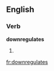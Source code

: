 ==English==

===Verb===
'''downregulates'''

# {{third-person singular of|[[downregulate]]}}

[[fr:downregulates]]